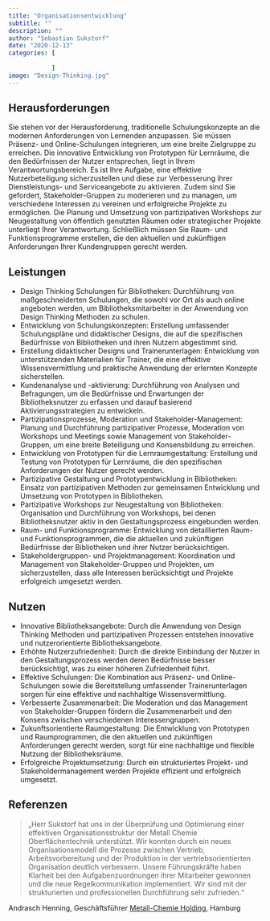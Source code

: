 ```yaml
---
title: "Organisationsentwicklung"
subtitle: ""
description: ""
author: "Sebastian Sukstorf"
date: "2020-12-13"
categories: [
            
            ]
image: "Design-Thinking.jpg"
---
```


## Herausforderungen

Sie stehen vor der Herausforderung, traditionelle Schulungskonzepte an die modernen Anforderungen von Lernenden anzupassen. 
Sie müssen Präsenz- und Online-Schulungen integrieren, um eine breite Zielgruppe zu erreichen.
Die innovative Entwicklung von Prototypen für Lernräume, die den Bedürfnissen der Nutzer entsprechen, liegt in Ihrem Verantwortungsbereich. 
Es ist Ihre Aufgabe, eine effektive Nutzerbeteiligung sicherzustellen und diese zur Verbesserung ihrer Dienstleistungs- und Serviceangebote zu aktivieren. 
Zudem sind Sie gefordert, Stakeholder-Gruppen zu moderieren und zu managen, um verschiedene Interessen zu vereinen und erfolgreiche Projekte zu ermöglichen. 
Die Planung und Umsetzung von partizipativen Workshops zur Neugestaltung von öffentlich genutzten Räumen oder strategischer Projekte unterliegt Ihrer Verantwortung. 
Schließlich müssen Sie Raum- und Funktionsprogramme erstellen, die den aktuellen und zukünftigen Anforderungen Ihrer Kundengruppen gerecht werden.


## Leistungen

* Design Thinking Schulungen für Bibliotheken: Durchführung von maßgeschneiderten Schulungen, die sowohl vor Ort als auch online angeboten werden, um Bibliotheksmitarbeiter in der Anwendung von Design Thinking Methoden zu schulen.
* Entwicklung von Schulungskonzepten: Erstellung umfassender Schulungspläne und didaktischer Designs, die auf die spezifischen Bedürfnisse von Bibliotheken und ihren Nutzern abgestimmt sind.
* Erstellung didaktischer Designs und Trainerunterlagen: Entwicklung von unterstützenden Materialien für Trainer, die eine effektive Wissensvermittlung und praktische Anwendung der erlernten Konzepte sicherstellen.
* Kundenanalyse und -aktivierung: Durchführung von Analysen und Befragungen, um die Bedürfnisse und Erwartungen der Bibliotheksnutzer zu erfassen und darauf basierend Aktivierungsstrategien zu entwickeln.
* Partizipationsprozesse, Moderation und Stakeholder-Management: Planung und Durchführung partizipativer Prozesse, Moderation von Workshops und Meetings sowie Management von Stakeholder-Gruppen, um eine breite Beteiligung und Konsensbildung zu erreichen.
* Entwicklung von Prototypen für die Lernraumgestaltung: Erstellung und Testung von Prototypen für Lernräume, die den spezifischen Anforderungen der Nutzer gerecht werden.
* Partizipative Gestaltung und Prototypentwicklung in Bibliotheken: Einsatz von partizipativen Methoden zur gemeinsamen Entwicklung und Umsetzung von Prototypen in Bibliotheken.
* Partizipative Workshops zur Neugestaltung von Bibliotheken: Organisation und Durchführung von Workshops, bei denen Bibliotheksnutzer aktiv in den Gestaltungsprozess eingebunden werden.
* Raum- und Funktionsprogramme: Entwicklung von detaillierten Raum- und Funktionsprogrammen, die die aktuellen und zukünftigen Bedürfnisse der Bibliotheken und ihrer Nutzer berücksichtigen.
* Stakeholdergruppen- und Projektmanagement: Koordination und Management von Stakeholder-Gruppen und Projekten, um sicherzustellen, dass alle Interessen berücksichtigt und Projekte erfolgreich umgesetzt werden.

## Nutzen

* Innovative Bibliotheksangebote: Durch die Anwendung von Design Thinking Methoden und partizipativen Prozessen entstehen innovative und nutzerorientierte Bibliotheksangebote.
* Erhöhte Nutzerzufriedenheit: Durch die direkte Einbindung der Nutzer in den Gestaltungsprozess werden deren Bedürfnisse besser berücksichtigt, was zu einer höheren Zufriedenheit führt.
* Effektive Schulungen: Die Kombination aus Präsenz- und Online-Schulungen sowie die Bereitstellung umfassender Trainerunterlagen sorgen für eine effektive und nachhaltige Wissensvermittlung.
* Verbesserte Zusammenarbeit: Die Moderation und das Management von Stakeholder-Gruppen fördern die Zusammenarbeit und den Konsens zwischen verschiedenen Interessengruppen.
* Zukunftsorientierte Raumgestaltung: Die Entwicklung von Prototypen und Raumprogrammen, die den aktuellen und zukünftigen Anforderungen gerecht werden, sorgt für eine nachhaltige und flexible Nutzung der Bibliotheksräume.
* Erfolgreiche Projektumsetzung: Durch ein strukturiertes Projekt- und Stakeholdermanagement werden Projekte effizient und erfolgreich umgesetzt.

## Referenzen

> „Herr Sukstorf hat uns in der Überprüfung und Optimierung einer effektiven Organisationsstruktur der Metall Chemie Oberflächentechnik unterstützt.
Wir konnten durch ein neues Organisationsmodell die Prozesse zwischen Vertrieb, Arbeitsvorbereitung und der Produktion in der vertriebsorientierten Organisation deutlich verbessern. Unsere Führungskräfte haben Klarheit bei den Aufgabenzuordnungen ihrer Mitarbeiter gewonnen und die neue Regelkommunikation implementiert. Wir sind mit der strukturierten und professionellen Durchführung sehr zufrieden.“ 

Andrasch Henning, Geschäftsführer [Metall-Chemie Holding](https://www.metall-chemie.com/), Hamburg
